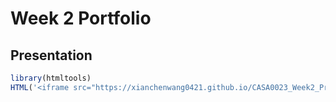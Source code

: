 # Week 2 Portfolio

## Presentation

```{r echo=FALSE, warning=FALSE}
library(htmltools)
HTML('<iframe src="https://xianchenwang0421.github.io/CASA0023_Week2_Presentation/#/title-slide" width="700" height="600"></iframe>')
```
